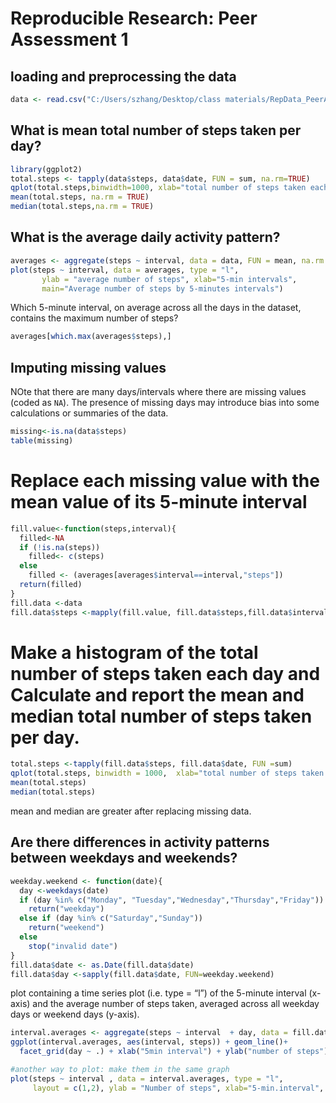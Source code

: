 # Reproducible Research: Peer Assessment 1

## loading and preprocessing the data
```r
data <- read.csv("C:/Users/szhang/Desktop/class materials/RepData_PeerAssessment1/activity.csv")
```

## What is mean total number of steps taken per day?
```r
library(ggplot2)
total.steps <- tapply(data$steps, data$date, FUN = sum, na.rm=TRUE)
qplot(total.steps,binwidth=1000, xlab="total number of steps taken each day")
mean(total.steps, na.rm = TRUE)
median(total.steps,na.rm = TRUE)
```

## What is the average daily activity pattern?
```r
averages <- aggregate(steps ~ interval, data = data, FUN = mean, na.rm = TRUE)
plot(steps ~ interval, data = averages, type = "l",
       ylab = "average number of steps", xlab="5-min intervals",
       main="Average number of steps by 5-minutes intervals")
```
Which 5-minute interval, on average across all the days in the dataset, contains the maximum number of steps?
```r
averages[which.max(averages$steps),]
```
## Imputing missing values

NOte that there are many days/intervals where there are missing values (coded as `NA`). The presence of missing days may introduce bias into some calculations or summaries of the data.
```r
missing<-is.na(data$steps)
table(missing)
```
# Replace each missing value with the mean value of its 5-minute interval
```r
fill.value<-function(steps,interval){
  filled<-NA
  if (!is.na(steps))
    filled<- c(steps)
  else
    filled <- (averages[averages$interval==interval,"steps"])
  return(filled)
}
fill.data <-data
fill.data$steps <-mapply(fill.value, fill.data$steps,fill.data$interval)
```
# Make a histogram of the total number of steps taken each day and Calculate and report the mean and median total number of steps taken per day.

```r
total.steps <-tapply(fill.data$steps, fill.data$date, FUN =sum)
qplot(total.steps, binwidth = 1000,  xlab="total number of steps taken each day")
mean(total.steps)
median(total.steps)
```
mean and median are greater after replacing missing data. 

## Are there differences in activity patterns between weekdays and weekends?

```r
weekday.weekend <- function(date){
  day <-weekdays(date)
  if (day %in% c("Monday", "Tuesday","Wednesday","Thursday","Friday"))
    return("weekday")
  else if (day %in% c("Saturday","Sunday"))
    return("weekend")
  else
    stop("invalid date")
}
fill.data$date <- as.Date(fill.data$date)
fill.data$day <-sapply(fill.data$date, FUN=weekday.weekend)
```
plot containing a time series plot (i.e. type = "l") of the 5-minute interval (x-axis) and the average number of steps taken, averaged across all weekday days or weekend days (y-axis).
```r
interval.averages <- aggregate(steps ~ interval  + day, data = fill.data, mean)
ggplot(interval.averages, aes(interval, steps)) + geom_line()+
  facet_grid(day ~ .) + xlab("5min interval") + ylab("number of steps")

#another way to plot: make them in the same graph
plot(steps ~ interval , data = interval.averages, type = "l",
     layout = c(1,2), ylab = "Number of steps", xlab="5-min.interval", main = "Average  5-min. activity intervals: Weekdays vs. Weekends")

```
